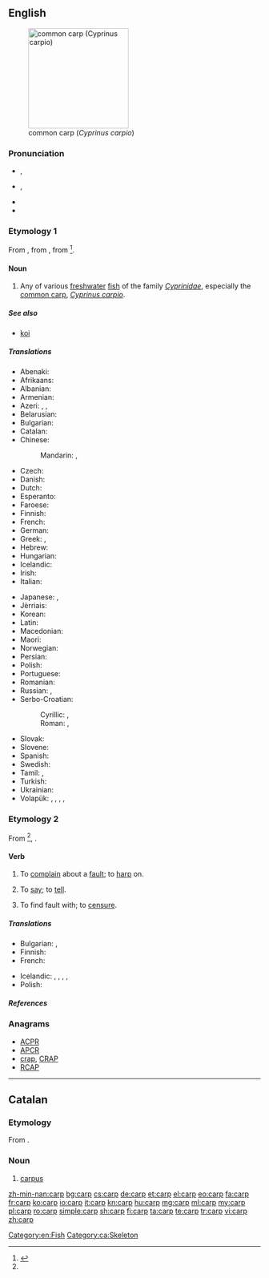 ==English==

{{wikipedia}}
[[Image:Common_carp.jpg|thumb|right|200px|common carp (''Cyprinus carpio'')]]

===Pronunciation===
* {{a|UK}} {{IPA|/ˈkɑːp/}}, {{X-SAMPA|/"kA:p/}}
* {{a|US}} {{IPA|/ˈkɑɹp/}}, {{X-SAMPA|/"kArp/}}
* {{audio|en-us-carp.ogg|Audio (US)}}
* {{rhymes|ɑː(r)p}}

===Etymology 1===
From {{etyl|fro|en}} {{term|carpe|lang=fro}}, from {{etyl|LL.|en}} {{term|carpa|lang=la}}, from {{etyl|got|en}} {{term/t|got|*𐌺𐌰𐍂𐍀𐌰|tr=karpa}}<ref name ="OED">{{R:Online Etymology Dictionary|carp}}</ref>.

====Noun====
{{en-noun|carp|carps}}

# Any of various [[freshwater]] [[fish]] of the family ''[[Cyprinidae]]'', especially the [[common carp]], ''[[Cyprinus carpio]]''.

=====See also=====
* [[koi]]

=====Translations=====
{{trans-top|Any of various freshwater fish of the family Cyprinidae}}
* Abenaki: {{t|abe|wôbhagas}}
* Afrikaans: {{t|af|karp}}
* Albanian: {{t|sq|krap}}
* Armenian: {{t|hy|ծածան|tr=çaçan}}
* Azeri: {{t+|az|karp}}, {{t+|az|sazan}}, {{t|az|çəki balığı}}
* Belarusian: {{t|be|карп|m|tr=karp|sc=Cyrl}}
* Bulgarian: {{t+|bg|шаран|m|tr=šarán|sc=Cyrl}}
* Catalan: {{t|ca|carpa|f}}
* Chinese:
*: Mandarin: {{t|cmn|鯉魚|sc=Hani}}, {{t+|cmn|鲤鱼|tr=lǐyú|sc=Hani}}
* Czech: {{t+|cs|kapr|m}}
* Danish: {{t|da|karpe|c}}
* Dutch: {{t+|nl|karper|m}}
* Esperanto: {{t|eo|karpo}}
* Faroese: {{t|fo|karpa|f}}
* Finnish: {{t+|fi|karppi}}
* French: {{t+|fr|carpe|f}}
* German: {{t+|de|Karpfen|m}}
* Greek: {{t+|el|κυπρίνος|m|tr=kiprinos}}, {{t+|el|σαζάνι|n|tr=sazani}}
* Hebrew: {{t|he|קרפיון|tr=qarpion|m}}
* Hungarian: {{t+|hu|ponty}}
* Icelandic: {{t|is|vatnakarfi|m}}
* Irish: {{t|ga|carbán|m}}
* Italian: {{t+|it|carpa|f}}
{{trans-mid}}
* Japanese: {{t+|ja|鯉|tr=こい, koi}}, {{t|ja|コイ|tr=koi|sc=Jpan}}
* Jèrriais: {{t|roa-jer|carpe|f}}
* Korean: {{t|ko|잉어|tr=ing-eo}}
* Latin: {{t|la|carpa|f}}
* Macedonian: {{t|mk|крап|m|tr=krap|sc=Cyrl}}
* Maori: {{t|mi|morihana}}
* Norwegian: {{t|no|karpe|c}}
* Persian: {{t+|fa|كپور|tr=kapur|sc=Arab}}
* Polish: {{t+|pl|karp|m}}
* Portuguese: {{t+|pt|carpa|f}}
* Romanian: {{t+|ro|crap|m}}
* Russian: {{t+|ru|карп|tr=karp|m}}, {{qualifier|wild carp}} {{t+|ru|сазан|tr=sazán|m}}
* Serbo-Croatian:
*: Cyrillic: {{t|sh|шаран|m|sc=Cyrl}}, {{t|sh|крап|m|sc=Cyrl}}
*: Roman: {{t|sh|šaran|m}}, {{t|sh|krap|m}}
* Slovak: {{t|sk|kapor|m}}
* Slovene: {{t+|sl|krap|m}}
* Spanish: {{t|es|carpa|f}}
* Swedish: {{t+|sv|karp|n}}
* Tamil: {{t+|ta|கெண்டைமீன்|sc=Taml}}, {{t+|ta|சேல்|tr=cēl|sc=Taml}}
* Turkish: {{t+|tr|sazan}}
* Ukrainian: {{t+|uk|короп|m|tr=kórop|sc=Cyrl}}
* Volapük: {{qualifier|male or female}} {{t+|vo|karip}}, {{qualifier|male}} {{t|vo|hikarip}}, {{qualifier|female}} {{t|vo|jikarip}}, {{qualifier|offspring, young}} {{t|vo|karipül}}, {{qualifier|collective}} {{t|vo|karipülem}}
{{trans-bottom}}

===Etymology 2===
From {{etyl|non|en}} {{term|karpa||to boast|lang=non}}<ref name ="OED"/>, {{term|karp||bragging|lang=non}}.

====Verb====
{{en-verb}}

# To [[complain]] about a [[fault]]; to [[harp]] on.
# {{context|obsolete|lang=en}} To [[say]]; to [[tell]].
# {{context|obsolete|transitive|lang=en}} To find fault with; to [[censure]].
#: {{rfquotek|Dryden}}

=====Translations=====
{{trans-top|To complain about a fault}}
* Bulgarian: {{t+|bg|мърморя}},  {{t+|bg|опявам}}
* Finnish: {{t+|fi|sättiä}}
* French: {{t+|fr|maugréer}}
{{trans-mid}}
* Icelandic: {{t|is|finna að}}, {{t+|is|gagnrýna}}, {{t|is|gagnrýna smugulega}}, {{t|is|vera með sparðatíning}}, {{t+|is|kvarta}}
* Polish: {{t+|pl|utyskiwać}}
{{trans-bottom}}

=====References=====
<references/>

===Anagrams===
* [[ACPR#English|ACPR]]
* [[APCR#English|APCR]]
* [[crap#English|crap]], [[CRAP#English|CRAP]]
* [[RCAP#English|RCAP]]

[[Category:en:Fish]]

----

==Catalan==
{{wikipedia|lang=ca}}

===Etymology===
From {{etyl|grc|ca}} {{term|καρπός||wrist|tr=karpos|sc=Grek|lang=grc}}.

===Noun===
{{ca-noun|m}}

# [[carpus]]

[[Category:ca:Skeleton]]

[[zh-min-nan:carp]]
[[bg:carp]]
[[cs:carp]]
[[de:carp]]
[[et:carp]]
[[el:carp]]
[[eo:carp]]
[[fa:carp]]
[[fr:carp]]
[[ko:carp]]
[[io:carp]]
[[it:carp]]
[[kn:carp]]
[[hu:carp]]
[[mg:carp]]
[[ml:carp]]
[[my:carp]]
[[pl:carp]]
[[ro:carp]]
[[simple:carp]]
[[sh:carp]]
[[fi:carp]]
[[ta:carp]]
[[te:carp]]
[[tr:carp]]
[[vi:carp]]
[[zh:carp]]